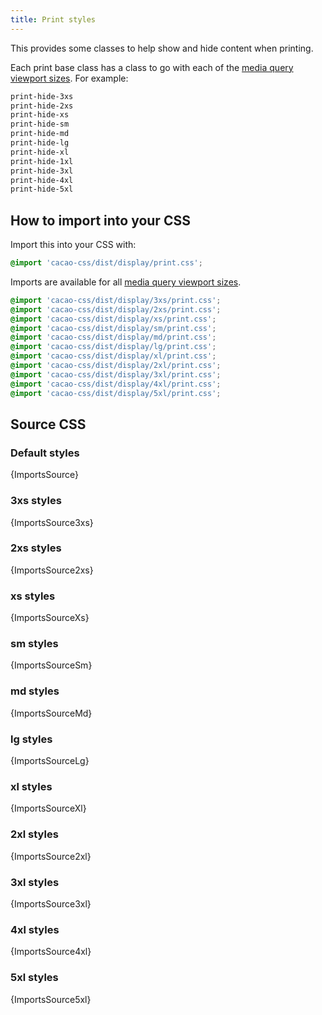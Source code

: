 ```yaml
---
title: Print styles
---
```


This provides some classes to help show and hide content when printing.

Each print base class has a class to go with each of the [media query viewport sizes](/styles/media#viewport-media-queries). For example:

```css
print-hide-3xs
print-hide-2xs
print-hide-xs
print-hide-sm
print-hide-md
print-hide-lg
print-hide-xl
print-hide-1xl
print-hide-3xl
print-hide-4xl
print-hide-5xl
```

## How to import into your CSS

Import this into your CSS with:

```css
@import 'cacao-css/dist/display/print.css';
```

Imports are available for all [media query viewport sizes](/styles/media#viewport-media-queries).

```css
@import 'cacao-css/dist/display/3xs/print.css';
@import 'cacao-css/dist/display/2xs/print.css';
@import 'cacao-css/dist/display/xs/print.css';
@import 'cacao-css/dist/display/sm/print.css';
@import 'cacao-css/dist/display/md/print.css';
@import 'cacao-css/dist/display/lg/print.css';
@import 'cacao-css/dist/display/xl/print.css';
@import 'cacao-css/dist/display/2xl/print.css';
@import 'cacao-css/dist/display/3xl/print.css';
@import 'cacao-css/dist/display/4xl/print.css';
@import 'cacao-css/dist/display/5xl/print.css';
```

## Source CSS

<!-- markdownlint-disable -->

### Default styles

<CodeBlock language="css" title="display/print.css">{ImportsSource}</CodeBlock>

### 3xs styles

<CodeBlock language="css" title="display/3xs/print.css">{ImportsSource3xs}</CodeBlock>

### 2xs styles

<CodeBlock language="css" title="display/2xs/print.css">{ImportsSource2xs}</CodeBlock>

### xs styles

<CodeBlock language="css" title="display/xs/print.css">{ImportsSourceXs}</CodeBlock>

### sm styles

<CodeBlock language="css" title="display/sm/print.css">{ImportsSourceSm}</CodeBlock>

### md styles

<CodeBlock language="css" title="display/md/print.css">{ImportsSourceMd}</CodeBlock>

### lg styles

<CodeBlock language="css" title="display/lg/print.css">{ImportsSourceLg}</CodeBlock>

### xl styles

<CodeBlock language="css" title="display/xl/print.css">{ImportsSourceXl}</CodeBlock>

### 2xl styles

<CodeBlock language="css" title="display/2xl/print.css">{ImportsSource2xl}</CodeBlock>

### 3xl styles

<CodeBlock language="css" title="display/3xl/print.css">{ImportsSource3xl}</CodeBlock>

### 4xl styles

<CodeBlock language="css" title="display/4xl/print.css">{ImportsSource4xl}</CodeBlock>

### 5xl styles

<CodeBlock language="css" title="display/5xl/print.css">{ImportsSource5xl}</CodeBlock>
